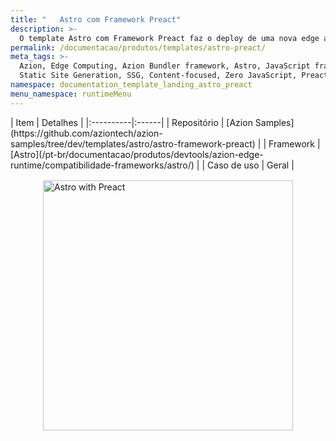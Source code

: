 ```yaml
---
title: "   Astro com Framework Preact"
description: >-
  O template Astro com Framework Preact faz o deploy de uma nova edge application baseada em Astro trabalhando com Preact.
permalink: /documentacao/produtos/templates/astro-preact/
meta_tags: >-
  Azion, Edge Computing, Azion Bundler framework, Astro, JavaScript frameworks,
  Static Site Generation, SSG, Content-focused, Zero JavaScript, Preact
namespace: documentation_template_landing_astro_preact
menu_namespace: runtimeMenu
---
```



<div class="[&_.flex.flex-col]:!gap-4 [&_.flex.flex-col]:md:!gap-8 [&_.flex.flex-col]:2xl:!gap-16">
  <SectionBasicContent
    titleTag="h2"
    description="O template Astro com Framework Preact faz o deploy de uma nova edge application baseada em Astro trabalhando com Preact. "
    buttons={[
      { label: "Deploy template", link: "https://console.azion.com/create/astro/astro-with-framework-preact", outlined: false, icon: "ai ai-azion", iconPos: "left" },
      { label: "Ver demo", link: "https://r5c3whaltr.map.azionedge.net/", severity: "secondary" }
    ]}
  />
</div>

<div style="display: flex; gap: 1rem; align-items: center; flex-direction: row; flex-wrap: wrap;">
  <div style="flex: 1; min-width: 300px;">
    | Item | Detalhes |
    |:----------|:------|
    | Repositório | [Azion Samples](https://github.com/aziontech/azion-samples/tree/dev/templates/astro/astro-framework-preact) |
    | Framework | [Astro](/pt-br/documentacao/produtos/devtools/azion-edge-runtime/compatibilidade-frameworks/astro/) |
    | Caso de uso | Geral |
  </div>
  <div style="display: flex; justify-content: center; align-items: center; flex: 1; min-width: 300px;">
    <img src="/assets/docs/images/uploads/template-showcase/astro/astro-preact.png" width="400" alt="Astro with Preact" style="max-width: 100%; height: auto;" />
  </div>
</div>
